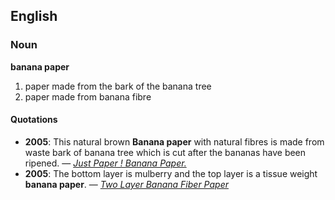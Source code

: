 ==English==
===Noun===
'''banana paper'''
# paper made from the bark of the banana tree
# paper made from banana fibre
====Quotations====
* '''2005''': This natural brown '''Banana paper''' with natural fibres is made from waste bark of banana tree which is cut after the bananas have been ripened. &mdash; ''[http://www.justpaper.com/bananapaper-collection-zoom3.html Just Paper ! Banana Paper.]''
* '''2005''': The bottom layer is mulberry and the top layer is a tissue weight '''banana paper'''. &mdash; ''[http://www.papermojo.com/threads/two+layer+banana+fiber+paper.html Two Layer Banana Fiber Paper]''

{{Wikipedia}}